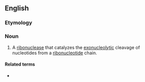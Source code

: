 ==English==

===Etymology===
{{prefix|exo|ribonuclease|lang=en}}

===Noun===
{{en-noun}}

# {{lb|en|enzyme}} A [[ribonuclease]] that catalyzes the [[exonucleolytic]] cleavage of nucleotides from a [[ribonucleotide]] chain.

====Related terms====
* {{l|en|endoribonuclease}}